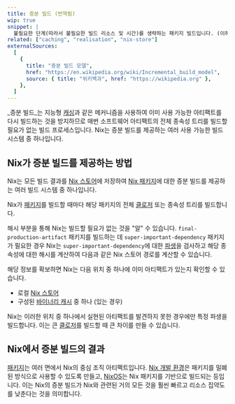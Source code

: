 ```yaml
---
title: 증분 빌드 (번역됨)
wip: true
snippet: |
  불필요한 단계(따라서 불필요한 빌드 리소스 및 시간)를 생략하는 패키지 빌드입니다. (이하 내용은 원본 유지)
related: ["caching", "realisation", "nix-store"]
externalSources:
  [
    {
      title: "증분 빌드 모델",
      href: "https://en.wikipedia.org/wiki/Incremental_build_model",
      source: { title: "위키백과", href: "https://wikipedia.org" },
    },
  ]
---
```


_증분 빌드_는 지능형 [캐싱][caching]과 같은 메커니즘을 사용하여 이미 사용 가능한 아티팩트를 다시 빌드하는 것을 방지하므로 매번 소프트웨어 아티팩트의 전체 종속성 트리를 빌드할 필요가 없는 빌드 프로세스입니다.
Nix는 증분 빌드를 제공하는 여러 사용 가능한 빌드 시스템 중 하나입니다.

## Nix가 증분 빌드를 제공하는 방법

Nix는 모든 빌드 결과를 [Nix 스토어][store]에 저장하여 [Nix 패키지][packages]에 대한 증분 빌드를 제공하는 여러 빌드 시스템 중 하나입니다.

Nix가 [패키지][packages]를 빌드할 때마다 해당 패키지의 전체 [클로저][closure] 또는 종속성 트리를 빌드합니다.

<NixStorePath pkg="git-2.27.3" />

해시 부분을 통해 Nix는 빌드할 필요가 없는 것을 "알" 수 있습니다.
`final-production-artifact` 패키지를 빌드하는 데 `super-important-dependency` 패키지가 필요한 경우 Nix는 `super-important-dependency`에 대한 [파생][derivation]을 검사하고 해당 종속성에 대한 해시를 계산하여 다음과 같은 Nix 스토어 경로를 계산할 수 있습니다.

<NixStorePath
  pkg="super-important-dependency"
  hash="m7hsk1m4jkwy6pnns5gpn1kss22raan4"
  valueOnly
/>

해당 정보를 확보하면 Nix는 다음 위치 중 하나에 이미 아티팩트가 있는지 확인할 수 있습니다.

- 로컬 [Nix 스토어][store]
- 구성된 [바이너리 캐시][binary] 중 하나 (있는 경우)

Nix는 이러한 위치 중 하나에서 실현된 아티팩트를 발견하지 못한 경우에만 특정 파생을 빌드합니다.
이는 큰 [클로저][closure]를 빌드할 때 큰 차이를 만들 수 있습니다.

## Nix에서 증분 빌드의 결과

[패키지][packages]는 여러 면에서 Nix의 중심 조직 아티팩트입니다.
[Nix 개발 환경][env]은 패키지를 밀폐된 방식으로 사용할 수 있도록 만들고, [NixOS]는 Nix 패키지를 기반으로 빌드되는 등입니다.
이는 Nix의 증분 빌드가 Nix와 관련된 거의 모든 것을 훨씬 빠르고 리소스 집약도를 낮춘다는 것을 의미합니다.

[binary]: /concepts/caching#binary-caches
[caching]: /concepts/caching
[closure]: /concepts/closures
[derivation]: /concepts/derivations
[ds]: https://determinate.systems
[env]: /concepts/dev-env
[nixos]: /concepts/nixos
[packages]: /concepts/packages
[realisation]: /concepts/realisation
[store]: /concepts/nix-store
